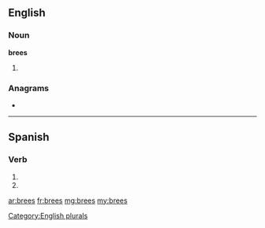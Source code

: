 ==English==

===Noun===
'''brees'''

# {{plural of|[[bree]]}}

===Anagrams===
* {{alphagram|[[beers#English|beers]]}} 


[[Category:English plurals]]

----

==Spanish==

===Verb===
{{es-verb-form|brear}}

# {{es-verb form of|ending=ar|mood=imperative|sense=negative|pers=2|formal=no|number=singular|[[brear]]}}
# {{es-verb form of|ending=ar|mood=subjunctive|tense=present|pers=2|formal=no|number=singular|[[brear]]}}

[[ar:brees]]
[[fr:brees]]
[[mg:brees]]
[[my:brees]]